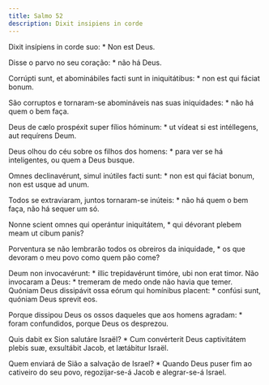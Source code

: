 ```yaml
---
title: Salmo 52
description: Dixit insipiens in corde
---
```


<div class="side-by-side not-content">

Dixit insípiens in corde suo: * Non est Deus.

Disse o parvo no seu coração: * não há Deus.

Corrúpti sunt, et abominábiles facti sunt in iniquitátibus: * non est qui
    fáciat bonum.

São corruptos e tornaram-se abomináveis nas suas iniquidades: * não há quem
    o bem faça.

Deus de cælo prospéxit super fílios hóminum: * ut vídeat si est intéllegens,
    aut requírens Deum.

Deus olhou do céu sobre os filhos dos homens: * para ver se há inteligentes,
    ou quem a Deus busque.

Omnes declinavérunt, simul inútiles facti sunt: * non est qui fáciat bonum,
    non est usque ad unum.

Todos se extraviaram, juntos tornaram-se inúteis: * não há quem o bem faça,
    não há sequer um só.

Nonne scient omnes qui operántur iniquitátem, * qui dévorant plebem meam ut
    cibum panis?

Porventura se não lembrarão todos os obreiros da iniquidade, * os que
    devoram o meu povo como quem pão come?

Deum non invocavérunt: * illic trepidavérunt timóre, ubi non erat timor.
  Não invocaram a Deus: * tremeram de medo onde não havia que temer.
  Quóniam Deus dissipávit ossa eórum qui homínibus placent: * confúsi sunt,
    quóniam Deus sprevit eos.

Porque dissipou Deus os ossos daqueles que aos homens agradam: * foram
    confundidos, porque Deus os desprezou.

Quis dabit ex Sion salutáre Israël? * Cum convérterit Deus captivitátem
    plebis suæ, exsultábit Jacob, et lætábitur Israël.

Quem enviará de Sião a salvação de Israel? * Quando Deus puser fim ao
    cativeiro do seu povo, regozijar-se-á Jacob e alegrar-se-á Israel.

</div>
